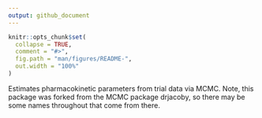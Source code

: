 ---
output: github_document
---

<!-- README.md is generated from README.Rmd. Please edit that file -->

```{r, include = FALSE}
knitr::opts_chunk$set(
  collapse = TRUE,
  comment = "#>",
  fig.path = "man/figures/README-",
  out.width = "100%"
)
```

Estimates pharmacokinetic parameters from trial data via MCMC. Note, this package was forked from the MCMC package drjacoby, so there may be some names throughout that come from there.


